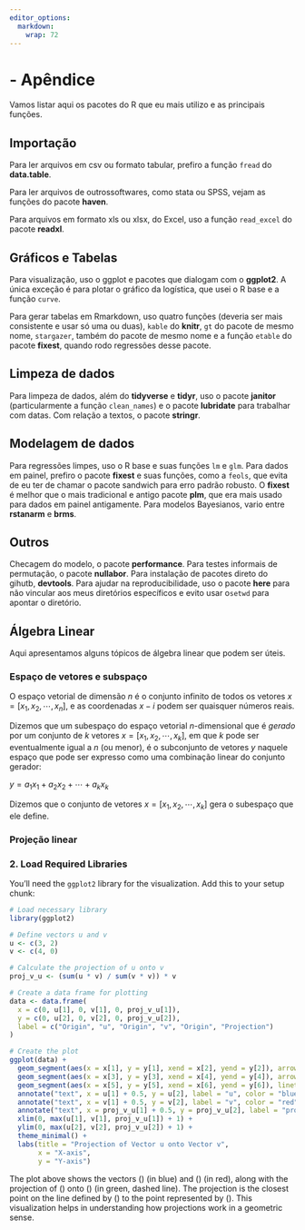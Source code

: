 ```yaml
---
editor_options: 
  markdown: 
    wrap: 72
---
```


# - Apêndice

Vamos listar aqui os pacotes do R que eu mais utilizo e as principais funções.

## Importação
Para ler arquivos em csv ou formato tabular, prefiro a função `fread` do **data.table**.

Para ler arquivos de outrossoftwares, como stata ou SPSS, vejam as funções do pacote **haven**.

Para arquivos em formato xls ou xlsx, do Excel, uso a função `read_excel` do pacote **readxl**.

## Gráficos e Tabelas

Para visualização, uso o ggplot e pacotes que dialogam com o **ggplot2**. A única exceção é para plotar o gráfico da logística, que usei o R base e a função `curve`.

Para gerar tabelas em Rmarkdown, uso quatro funções (deveria ser mais consistente e usar só uma ou duas), `kable` do **knitr**, `gt` do pacote de mesmo nome, `stargazer`, também do pacote de mesmo nome e a função `etable` do pacote **fixest**, quando rodo regressões desse pacote.

## Limpeza de dados
Para limpeza de dados, além do **tidyverse** e **tidyr**, uso o pacote **janitor** (particularmente a função `clean_names`) e o pacote **lubridate** para trabalhar com datas. Com relação a textos, o pacote **stringr**.

## Modelagem de dados
Para regressões limpes, uso o R base e suas funções `lm` e `glm`. Para dados em painel, prefiro o pacote **fixest** e suas funções, como a `feols`, que evita de eu ter de chamar o pacote sandwich para erro padrão robusto. O **fixest** é melhor que o mais tradicional e antigo pacote **plm**, que era mais usado para dados em painel antigamente. Para modelos Bayesianos, vario entre **rstanarm** e **brms**.

## Outros
Checagem do modelo, o pacote **performance**.
Para testes informais de permutação, o pacote **nullabor**.
Para instalação de pacotes direto do gihutb, **devtools**.
Para ajudar na reproducibilidade, uso o pacote **here** para não vincular aos meus diretórios específicos e evito usar o`setwd` para apontar o diretório.

## Álgebra Linear

Aqui apresentamos alguns tópicos de álgebra linear que podem ser úteis.

### Espaço de vetores e subspaço
O espaço vetorial de dimensão $n$ é o conjunto infinito de todos os vetores $x = [x_1, x_2, \cdots, x_n]$, e as coordenadas $x-i$ podem ser quaisquer números reais.

Dizemos que um subespaço do espaço vetorial $n$-dimensional que é *gerado* por um conjunto de $k$ vetores $x = [x_1, x_2, \cdots, x_k]$, em que $k$ pode ser eventualmente igual a $n$ (ou menor), é o subconjunto de vetores $y$ naquele espaço que pode ser expresso como uma combinação linear do conjunto gerador:

$y = a_1x_1 + a_2x_2 + \cdots + a_kx_k$

Dizemos que o conjunto de vetores $x = [x_1, x_2, \cdots, x_k]$ gera o subespaço que ele define.

### Projeção linear


### 2. **Load Required Libraries**

You’ll need the `ggplot2` library for the visualization. Add this to your setup chunk:

```r
# Load necessary library
library(ggplot2)

# Define vectors u and v
u <- c(3, 2)
v <- c(4, 0)

# Calculate the projection of u onto v
proj_v_u <- (sum(u * v) / sum(v * v)) * v

# Create a data frame for plotting
data <- data.frame(
  x = c(0, u[1], 0, v[1], 0, proj_v_u[1]),
  y = c(0, u[2], 0, v[2], 0, proj_v_u[2]),
  label = c("Origin", "u", "Origin", "v", "Origin", "Projection")
)

# Create the plot
ggplot(data) +
  geom_segment(aes(x = x[1], y = y[1], xend = x[2], yend = y[2]), arrow = arrow(length = unit(0.3, "cm")), color = "blue", size = 1.2) +
  geom_segment(aes(x = x[3], y = y[3], xend = x[4], yend = y[4]), arrow = arrow(length = unit(0.3, "cm")), color = "red", size = 1.2) +
  geom_segment(aes(x = x[5], y = y[5], xend = x[6], yend = y[6]), linetype = "dashed", color = "green", size = 1.2) +
  annotate("text", x = u[1] + 0.5, y = u[2], label = "u", color = "blue") +
  annotate("text", x = v[1] + 0.5, y = v[2], label = "v", color = "red") +
  annotate("text", x = proj_v_u[1] + 0.5, y = proj_v_u[2], label = "proj_v_u", color = "green") +
  xlim(0, max(u[1], v[1], proj_v_u[1]) + 1) +
  ylim(0, max(u[2], v[2], proj_v_u[2]) + 1) +
  theme_minimal() +
  labs(title = "Projection of Vector u onto Vector v",
       x = "X-axis",
       y = "Y-axis")

```

The plot above shows the vectors \(\mathbf{u}\) (in blue) and \(\mathbf{v}\) (in red), along with the projection of \(\mathbf{u}\) onto \(\mathbf{v}\) (in green, dashed line). The projection is the closest point on the line defined by \(\mathbf{v}\) to the point represented by \(\mathbf{u}\). This visualization helps in understanding how projections work in a geometric sense.
